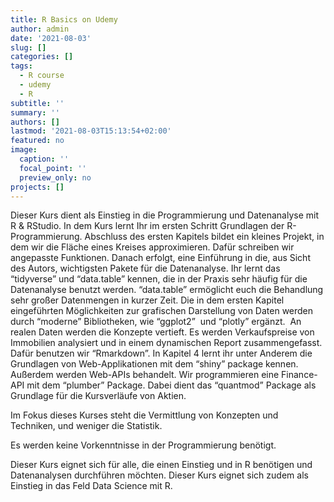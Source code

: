 ```yaml
---
title: R Basics on Udemy
author: admin
date: '2021-08-03'
slug: []
categories: []
tags:
  - R course
  - udemy
  - R
subtitle: ''
summary: ''
authors: []
lastmod: '2021-08-03T15:13:54+02:00'
featured: no
image:
  caption: ''
  focal_point: ''
  preview_only: no
projects: []
---
```


Dieser Kurs dient als Einstieg in die Programmierung und Datenanalyse mit R & RStudio. In dem Kurs lernt Ihr im ersten Schritt Grundlagen der R-Programmierung. Abschluss des ersten Kapitels bildet ein kleines Projekt, in dem wir die Fläche eines Kreises approximieren. Dafür schreiben wir angepasste Funktionen. Danach erfolgt, eine Einführung in die, aus Sicht des Autors, wichtigsten Pakete für die Datenanalyse. Ihr lernt das "tidyverse" und "data.table" kennen, die in der Praxis sehr häufig für die Datenanalyse benutzt werden. "data.table" ermöglicht euch die Behandlung sehr großer Datenmengen in kurzer Zeit. Die in dem ersten Kapitel eingeführten Möglichkeiten zur grafischen Darstellung von Daten werden durch "moderne" Bibliotheken, wie "ggplot2"  und "plotly" ergänzt.  An realen Daten werden die Konzepte vertieft. Es werden Verkaufspreise von Immobilien analysiert und in einem dynamischen Report zusammengefasst. Dafür benutzen wir "Rmarkdown". In Kapitel 4 lernt ihr unter Anderem die Grundlagen von Web-Applikationen mit dem "shiny" package kennen. Außerdem werden Web-APIs behandelt. Wir programmieren eine Finance-API mit dem "plumber" Package. Dabei dient das "quantmod" Package als Grundlage für die Kursverläufe von Aktien.

Im Fokus dieses Kurses steht die Vermittlung von Konzepten und Techniken, und weniger die Statistik. 

Es werden keine Vorkenntnisse in der Programmierung benötigt. 

Dieser Kurs eignet sich für alle, die einen Einstieg und in R benötigen und Datenanalysen durchführen möchten. Dieser Kurs eignet sich zudem als Einstieg in das Feld Data Science mit R.